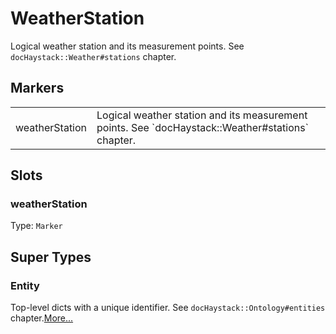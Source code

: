 # WeatherStation
Logical weather station and its measurement points.
See `docHaystack::Weather#stations` chapter.
## Markers
<table>
<tbody>
<tr>
<td className='p-2 align-top'><span className='bg-sky-200 rounded-md px-3 py-1 text-sky-700 block font-semibold text-center text-sm'>weatherStation </span></td>
<td className='p-2 align-top'>Logical weather station and its measurement points. See `docHaystack::Weather#stations` chapter.</td>
</tr>
</tbody>
</table>

## Slots

### weatherStation
Type: `Marker`



## Super Types
### Entity
Top-level dicts with a unique identifier.
See `docHaystack::Ontology#entities` chapter.[More...](/ph/entities/Entity)


